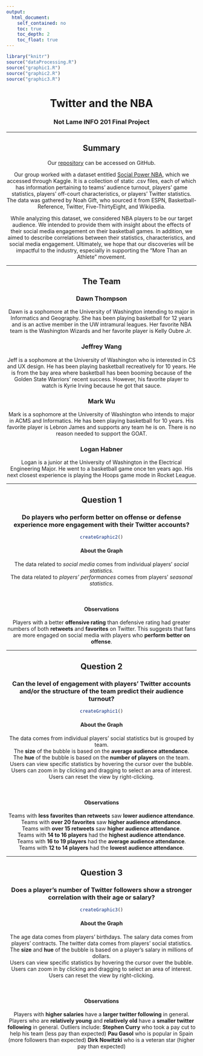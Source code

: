 ```yaml
---
output: 
  html_document:
    self_contained: no
    toc: true
    toc_depth: 2
    toc_float: true
---
```


``` r
library("knitr")
source("dataProcessing.R")
source("graphic1.R")
source("graphic2.R")
source("graphic3.R")

```

<center>

# **Twitter and the NBA**
### Not Lame INFO 201 Final Project

***

## Summary

Our [repository](https://github.com/lrhabner/Not-Lame-Final-Project) can be accessed on GitHub. 

Our group worked with a dataset entitled [Social Power NBA](https://www.kaggle.com/noahgift/social-power-nba), which we accessed through Kaggle. It is a collection of static .csv files, each of which has information pertaining to teams' audience turnout, players' game statistics, players' off-court characteristics, or players' Twitter statistics. The data was gathered by Noah Gift, who sourced it from ESPN, Basketball-Reference, Twitter, Five-ThirtyEight, and Wikipedia.  

While analyzing this dataset, we considered NBA players to be our target audience. We intended to provide them with insight about the effects of their social media engagement on their basketball games. In addition, we aimed to describe correlations between their statistics, characteristics, and social media engagement. Ultimately, we hope that our discoveries will be impactful to the industry, especially in supporting the "More Than an Athlete" movement.

***

## The Team

### Dawn Thompson
Dawn is a sophomore at the University of Washington intending to major in Informatics and Geography. She has been playing basketball for 12 years and is an active member in the UW intramural leagues. Her favorite NBA team is the Washington Wizards and her favorite player is Kelly Oubre Jr.  

### Jeffrey Wang
Jeff is a sophomore at the University of Washington who is interested in CS and UX design. He has been playing basketball recreatively for 10 years. He is from the bay area where basketball has been booming because of the Golden State Warriors' recent success. However, his favorite player to watch is Kyrie Irving because he got that sauce.

### Mark Wu
Mark is a sophomore at the University of Washington who intends to major in ACMS and Informatics. He has been playing basketball for 10 years. His favorite player is Lebron James and supports any team he is on. There is no reason needed to support the GOAT.

### Logan Habner
Logan is a junior at the University of Washington in the Electrical Engineering Major. He went to a basketball game once ten years ago. His next closest experience is playing the Hoops game mode in Rocket League.

***

## Question 1 

### Do players who perform better on offense or defense experience more engagement with their Twitter accounts?


``` r
createGraphic2()
```

#### **About the Graph**

The data related to _social media_ comes from individual players' _social statistics_.  
The data related to _players' performances_ comes from players' _seasonal statistics_.

</br>

#### **Observations**

Players with a better **offensive rating** than defensive rating had greater numbers of 
both **retweets** and **favorites** on Twitter. 
This suggests that fans are more engaged on social media with players who **perform better on offense**.

***

## Question 2

### Can the level of engagement with players' Twitter accounts and/or the structure of the team predict their audience turnout?

``` r
createGraphic1()
```

#### About the Graph

The data comes from individual players' social statistics but is grouped by team.  
The **size** of the bubble is based on the **average audience attendance**.  
The **hue** of the bubble is based on the **number of players** on the team.  
Users can view specific statistics by hovering the cursor over the bubble.
Users can zoom in by clicking and dragging to select an area of interest.
Users can reset the view by right-clicking.

</br>

#### Observations

Teams with **less favorites than retweets** saw **lower audience attendance**.  
Teams with **over 20 favorites** saw **higher audience attendance**.  
Teams with **over 15 retweets** saw **higher audience attendance**.  
Teams with **14 to 16 players** had the **highest audience attendance**.  
Teams with **16 to 19 players** had the **average audience attendance**.  
Teams with **12 to 14 players** had the **lowest audience attendance**.

***

## Question 3

### Does a player's number of Twitter followers show a stronger correlation with their age or salary?


``` r
createGraphic3()
```

#### About the Graph

The age data comes from players' birthdays.
The salary data comes from players' contracts.
The twitter data comes from players' social statistics.
The **size** and **hue** of the bubble is based on a player's salary in millions of dollars.  
Users can view specific statistics by hovering the cursor over the bubble.
Users can zoom in by clicking and dragging to select an area of interest.
Users can reset the view by right-clicking.

</br>

#### Observations

Players with **higher salaries** have a **larger twitter following** in general.
Players who are **relatively young** and **relatively old** have a **smaller twitter following** in general.
Outliers include:
  **Stephen Curry** who took a pay cut to help his team (less pay than expected)
  **Pau Gasol** who is popular in Spain (more followers than expected)
  **Dirk Nowitzki** who is a veteran star (higher pay than expected)


</center>